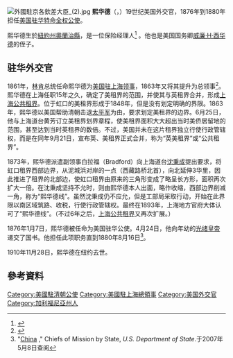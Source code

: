 {{Otheruses|other=相似义项|西华德}}
[[File:外國駐京各欽差大臣_(2).jpg|thumb]]
'''熙华德'''（{{lang-en|George Frederick Seward}}，{{bd|1840年|11月8日|1910年|11月28日|catIdx=Seward}}）19世纪美国外交官，1876年到1880年担任[[美国驻华大使列表|美国驻华特命全权公使]]。

熙华德生於[[奧蘭治縣_(紐約州)|紐約州奧蘭治縣]]{{link-en|佛羅里達村|Florida, Orange County, New York}}，是一位保险经理人<ref name="nytimes">{{cite news|title=Geo. F. Seward Dead, Insurance Head; President of Fidelity and Casualty Company Dies at City Home In His 70th Year.|url=http://query.nytimes.com/mem/archive-free/pdf?res=9504E1DA1330E233A2575AC2A9679D946196D6CF|format=PDF|work=纽约时报|date=1910-11-29|page=11|accessdate=2007-11-25|archive-date=2016-08-10|archive-url=https://web.archive.org/web/20160810034310/http://query.nytimes.com/mem/archive-free/pdf?res=9504E1DA1330E233A2575AC2A9679D946196D6CF|dead-url=no}}</ref> 。他也是美国国务卿[[威廉·H·西华德|威廉·H·西华德]]的侄子。

==驻华外交官==

1861年，[[林肯|林肯]]总统任命熙华德为[[美国驻上海总领事列表|美国驻上海领事]]，1863年又将其提升为总领事<ref>{{cite news|title=Index to Politicians|url=http://politicalgraveyard.com/bio/seward.html#RKX0KF2S2 George Seward|format=|work=''The Political Graveyard''|date=|page=11|accessdate=2007-05-08|archive-date=2021-04-21|archive-url=https://web.archive.org/web/20210421033423/https://politicalgraveyard.com/bio/seward.html#RKX0KF2S2|dead-url=no}}</ref>。熙华德在上海任职15年之久，确定了美租界的范围，并使其与英租界合并，形成[[上海公共租界|上海公共租界]]。位于虹口的美租界形成于1848年，但是没有划定明确的界限。1863年，熙华德以美国帮助清朝击退[[太平军|太平军]]为由，要求划定美租界的边界。6月25日，他与上海道台黄芳订立美租界划界章程，使美租界面积大大超出当时美侨居留地的范围，甚至达到当时英租界的数倍。不过，美国并未在这片租界独立行使行政管辖权，而是在同年9月21日，宣布英、美租界正式合并，称为“英美租界”或“公共租界”。

1873年，熙华德派遣副领事白拉福（Bradford）向上海道台[[沈秉成|沈秉成]]提出要求，将虹口租界西部边界，从泥城浜对岸的一点（西藏路桥北首），向北延伸3华里，因此推进了租界的北部边，使虹口租界由原来的三角形变成了略呈长方形，面积再次扩大一倍。在沈秉成坚持不允时，则由熙华德本人出面，略作收缩，西部边界削减一角，称为“熙华德线”。虽然沈秉成仍不应允，但是工部局采取行动，开始在此界限以南区域筑路、收税，行使行政管辖权。最终在1893年，上海地方官府大体认可了“熙华德线”。（不过6年之后，[[上海公共租界|上海公共租界]]又再次扩展。）

1876年1月7日，熙华德被任命为美国驻华公使。4月24日，他向年幼的[[光绪皇帝|光绪皇帝]]递交了国书。他担任此项职务直到1880年8月16日<ref name="state">"[http://www.state.gov/r/pa/ho/po/com/10454.htm China] {{Wayback|url=http://www.state.gov/r/pa/ho/po/com/10454.htm |date=20100228130155 }}," Chiefs of Mission by State, ''U.S. Department of State''.于2007年5月8日查阅</ref>。

1910年11月28日，熙华德在纽约去世。

==參考資料==
<div class="references-small">
<references />
</div>

{{US Ambassadors to China}}

{{Authority control}}
{{DEFAULTSORT:Seward, George F.}}
[[Category:美國駐清朝公使|Category:美國駐清朝公使]]
[[Category:美國駐上海總領事|Category:美國駐上海總領事]]
[[Category:美国外交官|Category:美国外交官]]
[[Category:加利福尼亞州人|Category:加利福尼亞州人]]